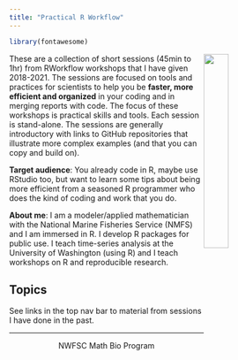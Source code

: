 ```yaml
---
title: "Practical R Workflow"
---
```


```r
library(fontawesome)
```

<img style="float: right;" src="images/tools-logo-transparent.png" width=30%>

These are a collection of short sessions (45min to 1hr) from RWorkflow workshops that I have given 2018-2021. The sessions are focused on tools and practices for scientists to help you be **faster, more efficient and organized** in your coding and in merging reports with code. The focus of these workshops is practical skills and tools. Each session is stand-alone. The sessions are generally introductory with links to GitHub repositories that illustrate more complex examples (and that you can copy and build on).

**Target audience**: You already code in R, maybe use RStudio too, but want to learn some tips about being more efficient from a seasoned R programmer who does the kind of coding and work that you do.

**About me**: I am a modeler/applied mathematician with the National Marine Fisheries Service (NMFS) and I am immersed in R. I develop R packages for public use. I teach time-series analysis at the University of Washington (using R) and I teach workshops on R and reproducible research.

## Topics

See links in the top nav bar to material from sessions I have done in the past.

<hr>

<div style="text-align: center">
<i class="fas fa-cubes"></i> NWFSC Math Bio Program <i class="fas fa-cubes"></i>
</div>